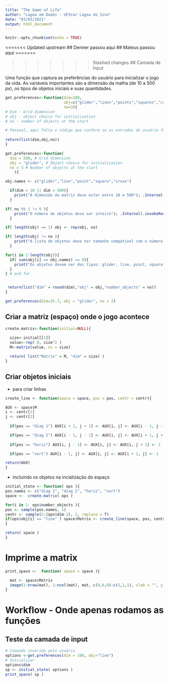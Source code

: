 ```yaml
---
title: "The Game of Life"
author: "Lagoa em Dados - UFSCar Lagoa do Sino"
date: "03/03/2021"
output: html_document
---
```


```r
knitr::opts_chunk$set(echo = TRUE)
```
<<<<<<< Updated upstream
## Denner passou aqui
## Mateus passou aqui
=======

>>>>>>> Stashed changes
## Camada de Input 

Uma função que captura as preferências do usuário para inicializar o jogo da vida. As variáveis importantes são a dimensão da malha (de 10 a 500 $px$), os tipos de objetos iniciais e suas quantidades. 

```R
get.preferences<-function(dim=100,
                          obj=c("glider","lines","points","squares","cruxx"),
                          no=3){
# Dim - Grid dimension
# obj - object choice for initialization
# no - number of objects at the start

# Pessoal, aqui falta o código que confere se as entradas do usuário fazem sentido.   
  
return(list(dim,obj,no))
}
```

```r
get.preferences<-function(
  dim = 500, # Grid dimension
  obj = "glider", # Object choice for initialization
  no = 3 # Number of objects at the start
    ){ 

obj.names <- c("glider","line","point","square","cruxx")

  if(dim < 10 || dim > 500){
    print("A dimensão da matriz deve estar entre 10 e 500"); .Internal(.invokeRestart(list(NULL, NULL), NULL))
  }

if( no %% 1 != 0 ){
    print("O número de objetos deve ser inteiro"); .Internal(.invokeRestart(list(NULL, NULL), NULL))
  }

if( length(obj) == 1) obj <- rep(obj, no)

if( length(obj) != no ){
    print("A lista de objetos deve ter tamanho compatível com o número de objetos"); .Internal(.invokeRestart(list(NULL, NULL), NULL))
  }

for(i in 1:length(obj)){
  if( sum(obj[i] == obj.names) == 0){
    print("Os objetos devem ser dos tipos: glider, line, point, square, or cruxx"); .Internal(.invokeRestart(list(NULL, NULL), NULL))
  }
} # end for


 return(list("dim" = round(dim),"obj" = obj,"number_objects" = no))
}
```

```R
get.preferences(dim=25.7, obj = "glider", no = 2)
```

## Criar a matriz (espaço) onde o jogo acontece

```R
create.matrix<-function(initial=NULL){
  
  size<-initial[[1]]
  value<-rep( 0, size^2 )
  M<-matrix(value, nc = size)

  return( list("Matrix" = M, "dim" = size) )
}
```


## Criar objetos iniciais 

+ para criar linhas

```r
create_line <- function(space = space, pos = pos, centr = centr){

AUX <- space$M
i <- centr[1]
j <- centr[2]
  
  if(pos == "diag 1") AUX[i + 1, j + 1] <- AUX[i, j] <- AUX[i - 1, j - 1] <- 1

  if(pos == "diag 2") AUX[i - 1, j - 1] <- AUX[i, j] <- AUX[i + 1, j + 1] <- 1
  
  if(pos == "horiz") AUX[i, j - 1] <- AUX[i, j] <- AUX[i, j + 1] <- 1

  if(pos == "vert") AUX[i - 1, j] <- AUX[i, j] <- AUX[i + 1, j] <- 1

return(AUX)
}
```

+ Incluindo os objetos na incialização do espaço

```r
initial_state <- function( ops ){
pos.names <- c("diag 1", "diag 2", "horiz", "vert")    
space <-  create.matrix( ops )

for(i in 1: ops$number_objects ){
pos <- sample(pos.names, 1)
centr <- sample(2:(ops$dim-2), 2, replace = T)
if(ops$obj[i] == "line" ) space$Matrix <- create_line(space, pos, centr )
}

return( space )
}
```


# Imprime a matrix

```r
print_space <-  function( space = space ){

  mat <- space$Matrix
  image(1:nrow(mat), 1:ncol(mat), mat, c(0,0,0):c(1,1,1), xlab = "", ylab = "", axes = F)  
} 
```

# Workflow - Onde apenas rodamos as funções 

## Teste da camada de input

```R
# Comando inserido pelo usuário
options <-get.preferences(dim = 100, obj="line")
# Inicializar
options$dim
sp <- initial_state( options )
print_space( sp )
```

